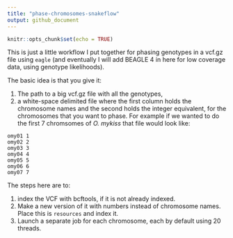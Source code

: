 ```yaml
---
title: "phase-chromosomes-snakeflow"
output: github_document
---
```


```r
knitr::opts_chunk$set(echo = TRUE)
```

This is just a little workflow I put together for phasing genotypes in a vcf.gz file
using `eagle` (and eventually I will add BEAGLE 4 in here for low coverage data, using genotype
likelihoods).

The basic idea is that you give it:

1. The path to a big vcf.gz file with all the genotypes,
2. a white-space delimited file where the first column holds the
chromosome names and the second holds the integer equivalent, for the chromosomes
that you want to phase.  For example if we wanted to do the first
7 chromsomes of _O. mykiss_ that file would look like:
```
omy01 1
omy02 2
omy03 3
omy04 4
omy05 5
omy06 6
omy07 7
```

The steps here are to:

1. index the VCF with bcftools, if it is not already indexed.
2. Make a new version of it with numbers instead of chromosome names. Place
this is `resources` and index it.
3. Launch a separate job for each chromosome, each by default using 20 threads.
